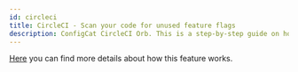 ```yaml
---
id: circleci
title: CircleCI - Scan your code for unused feature flags
description: ConfigCat CircleCI Orb. This is a step-by-step guide on how to use the ConfigCat CircleCI Orb to eliminate tech debt in your project.
---
```



<CodeRefIntro linkText="CircleCI Orb" linkUrl="https://circleci.com/developer/orbs/orb/configcat/scan-repository" linkTarget="_blank" />

[Here](/docs/advanced/code-references/overview) you can find more details about how this feature works.

<CircleCIOrb />
